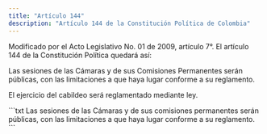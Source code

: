 ```yaml
---
title: "Artículo 144"
description: "Artículo 144 de la Constitución Política de Colombia"
---
```


<Warning>Modificado por el Acto Legislativo No. 01 de 2009, artículo 7°. El artículo 144 de la Constitución Política quedará así: </Warning>

Las sesiones de las Cámaras y de sus Comisiones Permanentes serán públicas, con las limitaciones a que haya lugar conforme a su reglamento.

El ejercicio del cabildeo será reglamentado mediante ley.

<Accordion title="Artículo original antes de la modificación:">
```txt
Las sesiones de las Cámaras y de sus comisiones permanentes serán
públicas, con las limitaciones a que haya lugar conforme a su
reglamento.
```
</Accordion>